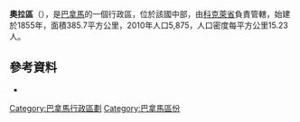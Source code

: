 '''奧拉區'''（{{lang-es|Distrito de Olá}}），是[[巴拿馬|巴拿馬]]的一個行政區，位於該國中部，由[[科克萊省|科克萊省]]負責管轄，始建於1855年，面積385.7平方公里，2010年人口5,875，人口密度每平方公里15.23人。

==參考資料==
*{{cite web|url=http://www.statoids.com/ypa.html|title=Districts of Panama|publisher=Statoids|accessdate=April 10, 2009|archive-date=2011-09-29|archive-url=https://web.archive.org/web/20110929221316/http://www.statoids.com/ypa.html|dead-url=no}}

{{coord|8|25|12|N|80|38|24|W|region:PA-2_type:adm1st|display=title}}

{{巴拿馬區份}}

{{Coclé Province}}

[[Category:巴拿馬行政區劃|Category:巴拿馬行政區劃]]
[[Category:巴拿馬區份|Category:巴拿馬區份]]


{{Panama-geo-stub}}